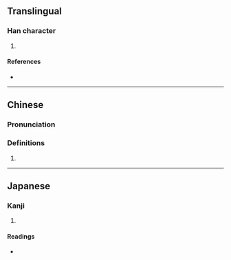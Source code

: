 {{character info/new}}
==Translingual==

===Han character===
{{Han char|rn=85|rad=水|as=10|sn=13|four=38119|canj=ECKC|ids=⿰氵釜}}

# {{zh-only|滏阳河|[[name]] of a [[river]] in [[Hebei]] [[province]]}}

====References====
* {{Han ref|kx=0642.240|dkj=18027|dj=1050.050|hdz=31702.050|uh=6ECF|ud=28367|bh=DE58|bd=56920}}

----

==Chinese==
{{zh-forms}}

===Pronunciation===
{{zh-pron
|m=fǔ
|c=fu2
|mc=y
|oc=y
|ma=
|cat=pn
}}

===Definitions===
{{zh-hanzi}}

# {{rfdef|zh}}

----

==Japanese==

===Kanji===
{{ja-kanji|grade=|rs=水10}}

# {{rfdef|ja|sort=水10}}

====Readings====
* {{ja-readings|on=[[ふ]] (fu), [[ぶ]] (bu)|kun=}}